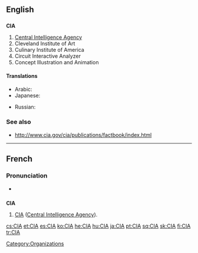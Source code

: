 ==English==

==={{initialism}}===
{{wikipedia}}
'''CIA'''

# [[Central Intelligence Agency]]
# Cleveland Institute of Art
# Culinary Institute of America
# Circuit Interactive Analyzer
# Concept Illustration and Animation

====Translations====
{{trans-top|Central Intelligence Agency}}
* Arabic: {{t|ar|سي أي إي|m|tr=sii 'ay 'ey|sc=Arab}}
* Japanese: {{t|ja|シー・アイ・エイ|tr=shī-ai-ei|sc=Jpan}}
{{trans-mid}}
* Russian: {{t|ru|ЦРУ|n|tr=ce-er-ú|sc=Cyrl}}
{{trans-bottom}}

===See also===
* http://www.cia.gov/cia/publications/factbook/index.html

{{anagrams:en/aci}}
----

==French==

===Pronunciation===
* {{IPA|/se i a/|lang=fr}}

==={{initialism|lang=fr}}===
'''CIA''' {{f}}

# [[CIA]] ([[Central Intelligence Agency]]).

[[Category:Organizations]]

[[cs:CIA]]
[[et:CIA]]
[[es:CIA]]
[[ko:CIA]]
[[he:CIA]]
[[hu:CIA]]
[[ja:CIA]]
[[pt:CIA]]
[[sq:CIA]]
[[sk:CIA]]
[[fi:CIA]]
[[tr:CIA]]